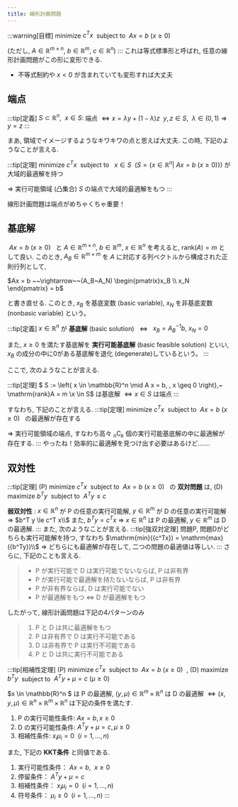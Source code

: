 ```yaml
---
title: 線形計画問題
---
```


:::warning[目標]
minimize $c^T x~$ subject to $~ Ax = b~(x \ge 0)~~$ 

$($ただし, $A \in \mathbb{R}^{m \times n},~b \in \mathbb{R}^m,~c \in \mathbb{R}^n)$
:::
これは等式標準形と呼ばれ, 任意の線形計画問題がこの形に変形できる.
- 不等式制約や $x < 0$ が含まれていても変形すれば大丈夫
## 端点
:::tip[定義]
$S \subset \mathbb{R}^n,~~x \in S:$ 端点 
$\Leftrightarrow x = \lambda y + (1 - \lambda) z~~y,z \in S,~~\lambda \in (0,1) \Rightarrow y=z$
:::

まあ, 領域でイメージするようなキワキワの点と思えば大丈夫. この時, 下記のようなことが言える.

:::tip[定理]
minimize $c^T x~$ subject to $~~x \in S~~(S=\{ x \in \mathbb{R}^n |~Ax = b~(x \ge 0)\})$ が大域的最適解を持つ

$\Rightarrow$ 実行可能領域 (凸集合) $S$ の端点で大域的最適解をもつ
:::

線形計画問題は端点がめちゃくちゃ重要！

## 基底解

$~ Ax = b~(x \ge 0)~~$  と $A \in \mathbb{R}^{m \times n},~b \in \mathbb{R}^m,~x \in \mathbb{R}^n$
を考えると, $\mathrm{rank}(A) = m$ として良い. 
このとき, $A_B \in \mathbb{R}^{m \times m}$ を $A$ に対応する列ベクトルから構成された正則行列として, 

$Ax = b ~~\rightarrow~~(A_B~A_N) \begin{pmatrix}x_B \\ x_N \end{pmatrix} = b$

と書き直せる. このとき, $x_B$ を基底変数 (basic variable), $x_N$ を非基底変数 (nonbasic variable) という。

:::tip[定義]
$x \in \mathbb{R}^n$ が **基底解** (basic solution) $~~\Leftrightarrow~~$  $x_B=A_B^{-1}b,~x_N=0$

また, $x \ge 0$ を満たす基底解を **実行可能基底解** (basic feasible solution) といい, $x_B$ の成分の中に0がある基底解を退化 (degenerate)しているという。
:::

ここで, 次のようなことが言える. 

:::tip[定理]
$ S := \left\{ x \in \mathbb{R}^n \mid A x = b, \, x \geq 0 \right\},~ \mathrm{rank}A = m \\x \in S$ は基底解 $\iff x \in S$ は端点
:::

すなわち, 下記のことが言える. 
:::tip[定理]
minimize $c^T x~$ subject to $~ Ax = b~(x \ge 0)~~$ の最適解が存在する

$\Rightarrow$ 実行可能領域の端点, すなわち高々 $_n \mathrm{C}_k$ 個の実行可能基底解の中に最適解が存在する.
:::
やったね！効率的に最適解を見つけ出す必要はあるけど…….

## 双対性
:::tip[定理]
(P) minimize $c^T x~$ subject to $~ Ax = b~(x \ge 0)~~$ の **双対問題** は, 
(D) maximize $b^T y~$ subject to $~ A^T y \le c ~~$ 

**弱双対性** :  $x \in \mathbb{R}^n$ が P の任意の実行可能解, $y \in \mathbb{R}^m$ が D の任意の実行可能解 
$\Rightarrow$ $b^T y \le c^T x\\$
また, $b^T y = c^T x$ $\Rightarrow$ $x \in \mathbb{R}^n$ は P の最適解, $y \in \mathbb{R}^m$ は D の最適解.
:::
また, 次のようなことが言える. 
:::tip[強双対定理]
問題P, 問題Dがどちらも実行可能解を持つ, すなわち $\mathrm{min}({c^Tx}) = \mathrm{max}({b^Ty})\\$
$\Rightarrow$ どちらにも最適解が存在して, 二つの問題の最適値は等しい.
:::
さらに, 下記のことも言える.
> - P が実行可能で D は実行可能でないならば, P は非有界
> - P が実行可能で最適解を持たないならば, P は非有界
> - P が非有界ならば, D は実行可能でない
> - P が最適解をもつ $\Leftrightarrow$ D が最適解をもつ

したがって, 線形計画問題は下記の4パターンのみ
> 1. P と D は共に最適解をもつ
> 2. P は非有界で D は実行不可能である
> 3. D は非有界で P は実行不可能である
> 4. P と D は共に実行不可能である

:::tip[相補性定理]
(P) minimize $c^T x~$ subject to $~ Ax = b~(x \ge 0)~~$, 
(D) maximize $b^T y~$ subject to $~ A^T y + \mu = c ~(\mu \ge 0)~~$ 

$x \in \mathbb{R}^n $ は P の最適解, $(y, \mu) \in \mathbb{R}^m \times \mathbb{R}^n$ は D の最適解
$\Leftrightarrow (x, y, \mu) \in \mathbb{R}^n \times \mathbb{R}^m \times \mathbb{R}^n$ は下記の条件を満たす.
1. P の実行可能性条件: $A x = b, \, x \geq 0$
2. D の実行可能性条件: $A^T y + \mu = c, \, \mu \geq 0$
3. 相補性条件: $x_i \mu_i = 0 ~~ (i = 1, \dots, n)$

また, 下記の **KKT条件** と同値である.
1. 実行可能性条件： $Ax = b, ~~ x \geq 0$
2. 停留条件： $A^{T} y + \mu = c$
3. 相補性条件： $x_i \mu_i = 0 ~~ (i=1,\dots,n)$
4. 符号条件： $\mu_i \geq 0 ~~ (i=1,\dots,n)$
:::